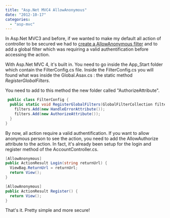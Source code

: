 ```yaml
---
title: "Asp.Net MVC4 AllowAnonymous"
date: "2012-10-17"
categories: 
  - "asp-mvc"
---
```


In Asp.Net MVC3 and before, if we wanted to make my default all action of controller to be secured we had to [create a AllowAnonymous filter](./make-all-actions-of-controller-securized-with-authorise-filter-implicit) and to add a global filter which was requiring a valid authentification before accessing the action.

With Asp.Net MVC 4, it's built in. You need to go inside the App_Start folder which contain the FilterConfig.cs file. Inside the FilterConfig.cs you will found what was inside the Global.Asax.cs : the static method _RegisterGlobalFilters_.

You need to add to this method the new folder called "AuthorizeAttribute".


```csharp
 public class FilterConfig { 
  public static void RegisterGlobalFilters(GlobalFilterCollection filters) { 
    filters.Add(new HandleErrorAttribute()); 
    filters.Add(new AuthorizeAttribute()); 
  } 
} 
```

By now, all action require a valid authentification. If you want to allow anonymous person to see the action, you need to add the AllowAuthorize attribute to the action. In fact, it's already been setup for the login and register method of the AccountController.cs.


```csharp
[AllowAnonymous] 
public ActionResult Login(string returnUrl) { 
  ViewBag.ReturnUrl = returnUrl; 
  return View(); 
}

[AllowAnonymous] 
public ActionResult Register() { 
  return View(); 
} 
```

That's it. Pretty simple and more secure!
